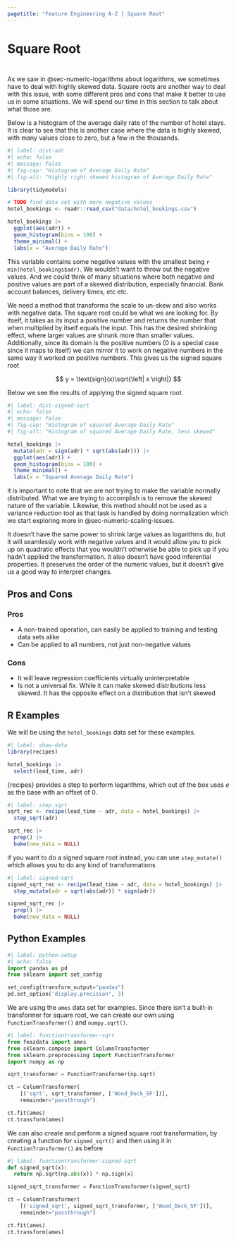 ```yaml
---
pagetitle: "Feature Engineering A-Z | Square Root"
---
```


# Square Root {#sec-numeric-sqrt}

::: {style="visibility: hidden; height: 0px;"}
## Square Root
:::

As we saw in @sec-numeric-logarithms about logarithms, we sometimes have to deal with highly skewed data.
Square roots are another way to deal with this issue, with some different pros and cons that make it better to use us in some situations.
We will spend our time in this section to talk about what those are.

Below is a histogram of the average daily rate of the number of hotel stays.
It is clear to see that this is another case where the data is highly skewed, with many values close to zero, but a few in the thousands.

```r
#| label: dist-adr
#| echo: false
#| message: false
#| fig-cap: "Histogram of Average Daily Rate"
#| fig-alt: "Highly right skewed histogram of Average Daily Rate"

library(tidymodels)

# TODO find data set with more negative values
hotel_bookings <- readr::read_csv("data/hotel_bookings.csv")

hotel_bookings |>
  ggplot(aes(adr)) +
  geom_histogram(bins = 100) +
  theme_minimal() +
  labs(x = "Average Daily Rate")
```

This variable contains some negative values with the smallest being `r min(hotel_bookings$adr)`.
We wouldn't want to throw out the negative values.
And we could think of many situations where both negative and positive values are part of a skewed distribution, especially financial.
Bank account balances, delivery times, etc etc.

We need a method that transforms the scale to un-skew and also works with negative data.
The square root could be what we are looking for.
By itself, it takes as its input a positive number and returns the number that when multiplied by itself equals the input.
This has the desired shrinking effect, where larger values are shrunk more than smaller values.
Additionally, since its domain is the positive numbers (0 is a special case since it maps to itself) we can mirror it to work on negative numbers in the same way it worked on positive numbers.
This gives us the signed square root

$$
y = \text{sign}(x)\sqrt{\left| x \right|}
$$

Below we see the results of applying the signed square root.

```r
#| label: dist-signed-sqrt
#| echo: false
#| message: false
#| fig-cap: "Histogram of squared Average Daily Rate"
#| fig-alt: "Histogram of squared Average Daily Rate, less skewed"

hotel_bookings |>
  mutate(adr = sign(adr) * sqrt(abs(adr))) |>
  ggplot(aes(adr)) +
  geom_histogram(bins = 100) +
  theme_minimal() +
  labs(x = "Squared Average Daily Rate")
```

it is important to note that we are not trying to make the variable normally distributed.
What we are trying to accomplish is to remove the skewed nature of the variable.
Likewise, this method should not be used as a variance reduction tool as that task is handled by doing normalization which we start exploring more in @sec-numeric-scaling-issues.

It doesn't have the same power to shrink large values as logarithms do, but it will seamlessly work with negative values and it would allow you to pick up on quadratic effects that you wouldn't otherwise be able to pick up if you hadn't applied the transformation.
It also doesn't have good inferential properties.
It preserves the order of the numeric values, but it doesn't give us a good way to interpret changes.

## Pros and Cons

### Pros

-   A non-trained operation, can easily be applied to training and testing data sets alike
-   Can be applied to all numbers, not just non-negative values

### Cons

-   It will leave regression coefficients virtually uninterpretable
-   Is not a universal fix. While it can make skewed distributions less skewed. It has the opposite effect on a distribution that isn't skewed

## R Examples

We will be using the `hotel_bookings` data set for these examples.

```r
#| label: show-data
library(recipes)

hotel_bookings |>
  select(lead_time, adr)
```

{recipes} provides a step to perform logarithms, which out of the box uses $e$ as the base with an offset of 0.

```r
#| label: step_sqrt
sqrt_rec <- recipe(lead_time ~ adr, data = hotel_bookings) |>
  step_sqrt(adr)

sqrt_rec |>
  prep() |>
  bake(new_data = NULL)
```

if you want to do a signed square root instead, you can use `step_mutate()` which allows you to do any kind of transformations

```r
#| label: signed-sqrt
signed_sqrt_rec <- recipe(lead_time ~ adr, data = hotel_bookings) |>
  step_mutate(adr = sqrt(abs(adr)) * sign(adr))

signed_sqrt_rec |>
  prep() |>
  bake(new_data = NULL)
```

## Python Examples

```python
#| label: python-setup
#| echo: false
import pandas as pd
from sklearn import set_config

set_config(transform_output="pandas")
pd.set_option('display.precision', 3)
```

We are using the `ames` data set for examples.
Since there isn't a built-in transformer for square root, we can create our own using `FunctionTransformer()` and `numpy.sqrt()`.

```python
#| label: functiontransformer-sqrt
from feazdata import ames
from sklearn.compose import ColumnTransformer
from sklearn.preprocessing import FunctionTransformer
import numpy as np

sqrt_transformer = FunctionTransformer(np.sqrt)

ct = ColumnTransformer(
    [('sqrt', sqrt_transformer, ['Wood_Deck_SF'])], 
    remainder="passthrough")

ct.fit(ames)
ct.transform(ames)
```

We can also create and perform a signed square root transformation, by creating a function for `signed_sqrt()` and then using it in `FunctionTransformer()` as before

```python
#| label: functiontransformer-signed-sqrt
def signed_sqrt(x):
  return np.sqrt(np.abs(x)) * np.sign(x)

signed_sqrt_transformer = FunctionTransformer(signed_sqrt)

ct = ColumnTransformer(
    [('signed_sqrt', signed_sqrt_transformer, ['Wood_Deck_SF'])], 
    remainder="passthrough")

ct.fit(ames)
ct.transform(ames)
```
